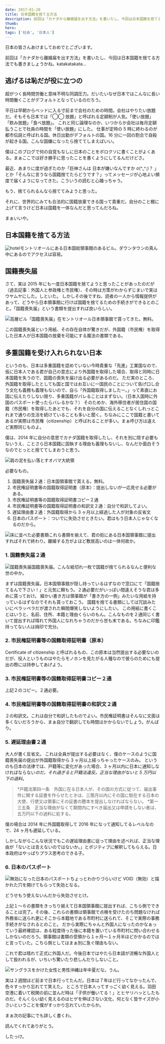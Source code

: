 ```yaml
---
date: 2017-01-20
title: 日本国籍を捨てる方法
description: 前回は「カナダから離婚届を出す方法」を書いたし、今回は日本国籍を捨てる方法でも書きましょうかね。katakatakata…
thumb:
hero:
tags: ['社会', '日本人']
---
```


日本の皆さんあけましておめでとございます。

前回は「カナダから離婚届を出す方法」を書いたし、今回は日本国籍を捨てる方法でも書きましょうかね。katakatakata…

## 逃げるは恥だが役に立つの

超がつく長時間労働と意味不明な同調圧力。だいたいなぜ日本ではこんなに長い時間働くことがデフォルトとなっているのだろう。

平日は早朝からベッドに入る寸前まで会社のための時間。会社はやりたい放題だ。そもそも日本では「◯◯ 放題」と呼ばれる定額制が人気。「使い放題」「飲み放題」「食べ放題」。
これと同じ論理なのか、いつからか会社は毎月定額払うことで社員の時間を「使い放題」にした。 仕事が定時の 5 時に終わるのが都市伝説と呼ばれる国。休日出勤がデフォルトの国。16 分に一回の割合で自殺が起きる国。こんな国嫌になったら捨ててしまえばいい。

僕はこのブログで何の自覚もなしに日本のことをボロクソに書くことがよくある。まぁここでは好き勝手に思ったことを書くようにしてるんだけどさ。

最近、あまりに度が過ぎたのか「巨神さんは 日本が嫌いなんですか σ(^\_^;)？ 」とか「そんなに言うなら国籍捨てたらどうです？」ってメッセージが心地よい頻度で届くようになってきた。こういうの読むと心踊っちゃう。

もう、捨てられるんなら捨ててみようと思った。

それに、世界的にみても合法的に国籍放棄できる国って貴重だ。自分のこと棚に上げて言うけど日本は国籍を一体なんだと思ってんだろね。

まぁいいや。

## 日本国籍を捨てる方法

![hotel](../images/japanese-nationality/nationality01.jpg)モントリオールにある日本国総領事館のあるビル。ダウンタウンの真ん中にあるのでアクセスは容易。

## 国籍喪失届

さて、実は 2015 年にも一度日本国籍を捨てようと思ったことがあったのだが（過去記事：外国人と参政権と市民権）、その時は方策がわからずじまいで実はウヤムヤにした。しといた。
しかしその後ですね、読者の一人から情報提供があって、どうやら日本領事館に行けば国籍を捨てるための手続きができるとのこと。「国籍喪失届」という書類を提出すれば良いらしい。

![高層ビル](../images/japanese-nationality/nationality02.jpg)「国籍喪失届」在モントリオール日本領事館で貰ってきた。無料。

この国籍喪失届という用紙、その存在自体が驚きだが、外国籍（市民権）を取得した日本人が日本国籍の放棄を可能にする魔法の書類である。

## 多重国籍を受け入れられない日本

というのも、日本は多重国籍を認めていない今時貴重な「先進」工業国なので、仮に日本人である君が自己の意志により外国籍を取得した場合、取得と同時に日本国籍を失うので、国籍の喪失を届け出る必要があるのだ。
ただ実のところ、外国籍を取得したとしても国と国ではお互いに一国民のことについて告げ口し合う文化も義務も義理もないので、自ら「外国籍取得しましたー。」って素直にお国に伝えたりしない限り、多重国籍がバレることはまずない。（日本入国時に外国のパスポート使ったらバレるかな？）
そのためか、海外移住者が居住国の国籍（市民権）を取得したあとでも、それを自分の国に伝えることなくしれっとこれまで通りの生活を続けていることも多いと聞く。ちなみにここで国籍と書いてあるが実際は市民権（citizenship）と呼ばれることが多い。まぁ呼び方は違えど実際同じものよ。

僕は、2014 年に自分の意思でカナダ国籍を取得したし、それを別に隠す必要もないうえ、ことさら日本国籍に固執する理由も義理もないし、なんだか面白そうなのでとっとと捨ててしまおうと思う。

![肩の泥を払い落とすオバマ大統領](../images/japanese-nationality/dirt-off-02.gif)

必要なもの。

1.  国籍喪失届２通：日本国領事館で貰える。無料。
2.  市民権証明書等の国籍取得証明書（原本）：提出しないが一応見せる必要がある。
3.  市民権証明書等の国籍取得証明書コピー２通
4.  市民権証明書等の国籍取得証明書の和訳文２通：自分で和訳してよい。
5.  遅延理由書２通：外国籍取得から 3 ヶ月以上経過した人が対象の反省文
6.  日本のパスポート：ついでに失効させときたい。君はもう日本人じゃなくなるのだから。

![床に並べた必要書類](../images/japanese-nationality/nationality03.jpg)これら書類を揃えて、君の街にある日本国領事館に提出すればそれで終わり。離婚する方がよほど敷居高いのは一体何故か。

### 1\. 国籍喪失届２通

![国籍喪失届](../images/japanese-nationality/nationality04.jpg)国籍喪失届。こんな紙切れ一枚で国籍が捨てられるなんと便利な世の中か。

まずは国籍喪失届。日本国領事館が隠し持っているはずなので窓口にて「国籍捨てるんで下さい！」と元気に頼もう。２通必要だがいっぱい間違えそうな君は多めに貰っておけ。
細かい書き方は領事館が「書き方の一例」みたいな用紙を持っているはずなのでそれも貰っておこう。
国籍を捨てる書類にしては冗談みたいにペラッペラだが渡された瞬間爆笑しないようにしたい。
この用紙に書くことはいうと、名前、住所、本籍と理由くらいのもん。こんなものを２通同じく書いて提出すれば晴れて外国人になれちゃうのだから世も末である。ちなみに印鑑持ってない人は拇印で充分。

### 2\. 市民権証明書等の国籍取得証明書（原本）

Certificate of citizenship と呼ばれるもの、この原本は当然提出する必要ないのだが、役人というものはやたらモノホンを見たがる人種なので彼らのためにも提出の際には持参してあげよう。

### 3\. 市民権証明書等の国籍取得証明書コピー２通

上記２のコピー。２通必要。

### 4\. 市民権証明書等の国籍取得証明書の和訳文２通

２の和訳文。これは自分で和訳したものでよい。市民権証明書はそんなに文面は多くないだろうから、まぁ自分で翻訳しても時間はかからないでしょう。がんばり。

### 5\. 遅延理由書２通

大人が書く反省文。
これは全員が提出する必要はなく、僕のケースのように国籍喪失届の提出が外国籍取得から 3 ヶ月以上経っちゃったケースのみ。
というのも日本の法律では、戸籍等に変化があった場合、3 ヶ月以内に日本に通知しなければならない*のだ。それ過ぎると戸籍法違反。正当な理由がないと 5 万円以下の過料*。

> *戸籍法第四一条　外国に在る日本人が、その国の方式に従つて、届出事件に関する証書を作らせたときは、三箇月以内にその国に駐在する日本の大使、行使又は領事にその証書の謄本を提出しなければならない。
> *第一三五条　正当な理由がなくて期間内にすべき届出又は申請をしない者は、五万円以下の過料に処する。

僕の場合は 2014 年に外国籍取得して 2016 年になって通知してるレベルなので、24 ヶ月も遅延している。

しかしながらこんな状況でもこの遅延理由書に従って理由を述べれば、正当な理由が「ないとは言えないのではないか。」とポジティブに解釈してもらえる。日本政府はやっぱりプラス思考のできる子。

### 6\. 日本のパスポート

![無効になった日本のパスポート](../images/japanese-nationality/nationality05.jpg)ちょっとわかりづらいけど VOID（無効）と描かれた穴を開けてもらって失効となる。

どうせもう使えないんだから失効させとけ。

上記１〜６の書類をきっちり揃えて日本国領事館に提出すれば、こちら側でできることは完了。その後、これらの書類は領事館で点検を受けたのち問題なければ外務省に送られ更にそこから本籍地である市町村に送られて、そこで実際の事務手続きがなされるとのこと。
だから実際にちゃんと外国人になったのかなぁっていう最終確認は、ある程度待った後に本籍を置いている市町村に問い合わせるしかないのだろう。領事館は書類の受領から１ヶ月〜１ヶ月半ほどかかるのではと言っていた。こちら側としてはまぁ別に急ぐ理由もない。

これで君は晴れて正式に外国人だ。今後日本ではやたら日本語が流暢な外国人として扱われるが、いちいち驚いたり悲しんだりしないこと。

![サングラスをかけた女性と男性](../images/japanese-nationality/nationality06.jpg)沖縄は年中夏だな。うん。

実は２週間ほど前まで日本行ってたんだ。日本は７年ほど行ってなかったんで、色々すっかり忘れてて笑えた。
ところで日本人ってすっごく幼く見える。羽田空港に着いて税関の前に並んだ時は「子供が働いてる！」とヒヤリハッとしたものだ。そんくらい幼く見えるのはヒゲを伸ばさない文化、何となく皆サイズが小さいということを僕がすっかり忘れていたからか。

まぁ次の記事にでも詳しく書くわ。

読んでくれてありがとう。

したっけ。
